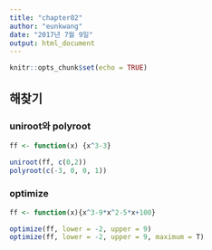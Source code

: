```yaml
---
title: "chapter02"
author: "eunkwang"
date: "2017년 7월 9일"
output: html_document
---
```


```r
knitr::opts_chunk$set(echo = TRUE)
```

## 해찾기

### uniroot와 polyroot

```r

ff <- function(x) {x^3-3}

uniroot(ff, c(0,2))
polyroot(c(-3, 0, 0, 1))

```

### optimize

```r


ff <- function(x){x^3-9*x^2-5*x+100}

optimize(ff, lower = -2, upper = 9)
optimize(ff, lower = -2, upper = 9, maximum = T)

```

